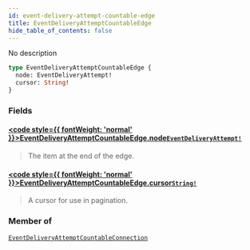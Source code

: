 ```yaml
---
id: event-delivery-attempt-countable-edge
title: EventDeliveryAttemptCountableEdge
hide_table_of_contents: false
---
```








No description

```graphql
type EventDeliveryAttemptCountableEdge {
  node: EventDeliveryAttempt!
  cursor: String!
}
```


### Fields

#### [<code style={{ fontWeight: 'normal' }}>EventDeliveryAttemptCountableEdge.<b>node</b></code>](#)<Bullet />[`EventDeliveryAttempt!`](../../../developer/api-reference/objects/event-delivery-attempt) <Badge class="secondary" text="non-null"/> <Badge class="secondary" text="object"/>
> The item at the end of the edge.
> 

#### [<code style={{ fontWeight: 'normal' }}>EventDeliveryAttemptCountableEdge.<b>cursor</b></code>](#)<Bullet />[`String!`](../../../developer/api-reference/scalars/string) <Badge class="secondary" text="non-null"/> <Badge class="secondary" text="scalar"/>
> A cursor for use in pagination.
> 



### Member of

[`EventDeliveryAttemptCountableConnection`](../../../developer/api-reference/objects/event-delivery-attempt-countable-connection)  <Badge class="secondary" text="object"/>



